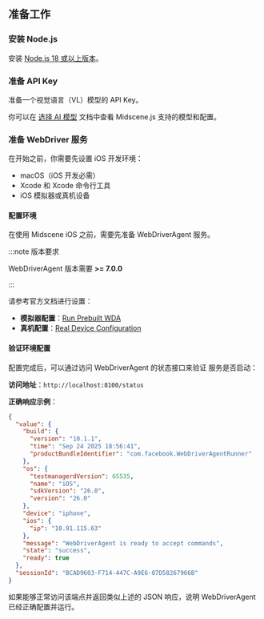 ## 准备工作

### 安装 Node.js

安装 [Node.js 18 或以上版本](https://nodejs.org/en/download/)。

### 准备 API Key

准备一个视觉语言（VL）模型的 API Key。

你可以在 [选择 AI 模型](../choose-a-model) 文档中查看 Midscene.js 支持的模型和配置。

### 准备 WebDriver 服务

在开始之前，你需要先设置 iOS 开发环境：

- macOS（iOS 开发必需）
- Xcode 和 Xcode 命令行工具
- iOS 模拟器或真机设备

#### 配置环境

在使用 Midscene iOS 之前，需要先准备 WebDriverAgent 服务。

:::note 版本要求

WebDriverAgent 版本需要 **>= 7.0.0**

:::

请参考官方文档进行设置：

- **模拟器配置**：[Run Prebuilt WDA](https://appium.github.io/appium-xcuitest-driver/5.12/run-prebuilt-wda/)
- **真机配置**：[Real Device Configuration](https://appium.github.io/appium-xcuitest-driver/5.12/real-device-config/)

#### 验证环境配置

配置完成后，可以通过访问 WebDriverAgent 的状态接口来验证 服务是否启动：

**访问地址**：`http://localhost:8100/status`

**正确响应示例**：
```json
{
  "value": {
    "build": {
      "version": "10.1.1",
      "time": "Sep 24 2025 18:56:41",
      "productBundleIdentifier": "com.facebook.WebDriverAgentRunner"
    },
    "os": {
      "testmanagerdVersion": 65535,
      "name": "iOS",
      "sdkVersion": "26.0",
      "version": "26.0"
    },
    "device": "iphone",
    "ios": {
      "ip": "10.91.115.63"
    },
    "message": "WebDriverAgent is ready to accept commands",
    "state": "success",
    "ready": true
  },
  "sessionId": "BCAD9603-F714-447C-A9E6-07D58267966B"
}
```

如果能够正常访问该端点并返回类似上述的 JSON 响应，说明 WebDriverAgent 已经正确配置并运行。